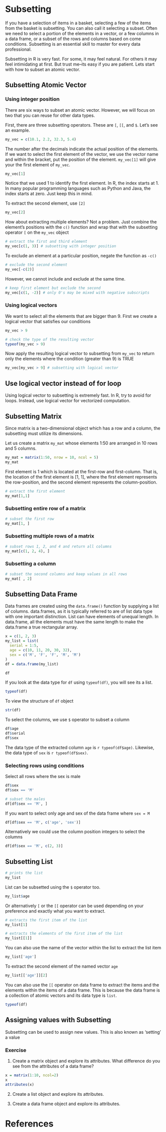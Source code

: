 # Subsetting

If you have a selection of items in a basket, selecting a few of the items from the basket is subsetting. You can also call it selecting a subset. Often we need to select a portion of the elements in a vector, or a few columns in a data frame, or a subset of the rows and columns based on come conditions. Subsetting is an essential skill to master for every data professional.

Subsetting in R is very fast. For some, it may feel natural. For others it may feel intimidating at first. But trust me--its easy if you are patient. Lets start with how to subset an atomic vector.

## Subsetting Atomic Vector

### Using integer position

There are six ways to subset an atomic vector. However, we will focus on two that you can reuse for other data types.

First, there are three subsetting operators. These are `[`, `[[`, and `$`. Let's see an example.

```r
my_vec = c(10.1, 2.2, 32.3, 5.4)
```
The number after the decimals indicate the actual position of the elements. If we want to select the first element of the vector, we use the vector name and within the bracket, put the position of the element. `my_vec[1]` will give your the first element of `my_vec`.

```r
my_vec[1]
```

Notice that we used 1 to identify the first element. In R, the index starts at 1. In many popular programming languages such as Python and Java, the index starts at zero. Just keep this in mind.

To extract the second element, use `[2]`

```r
my_vec[2]
```

How about extracting multiple elements? Not a problem. Just combine the element's positions with the `c()` function and wrap that with the subsetting operator `[` on the `my_vec` object

```r
# extract the first and third element
my_vec[c(1, 3)] # subsetting with integer position
```

To exclude an element at a particular position, negate the function as `-c()`

```r
# exclude the second element
my_vec[-c(2)]
```

However, we cannot include and exclude at the same time.

```r
# keep first element but exclude the second
my_vec[c(1, -2)] # only 0's may be mixed with negative subscripts
```

### Using logical vectors

We want to select all the elements that are bigger than 9. First we create a logical vector that satisfies our conditions

```r
my_vec > 9

# check the type of the resulting vector
typeof(my_vec > 9)
```
Now apply the resulting logical vector to subsetting from `my_vec` to return only the elements where the condition (greater than 9) is TRUE

```r
my_vec[my_vec > 9] # subsetting with logical vector
```

::: {.callout-tip}

## Use logical vector instead of for loop

Using logical vector to subsetting is extremely fast. In R, try to avoid for loops. Instead, use logical vector for vectorized computation.

:::

## Subsetting Matrix

Since matrix is a two-dimensional object which has a row and a column, the subsetting must utilize its dimensions.

Let us create a matrix `my_mat` whose elements 1:50 are arranged in 10 rows and 5 columns.

```r
my_mat = matrix(1:50, nrow = 10, ncol = 5)
my_mat
```
First element is 1 which is located at the first-row and first-column. That is, the location of the first element is [1, 1], where the first element represents the row-position, and the second element represents the column-position.

```r
# extract the first element
my_mat[1,1]

```

### Subsetting entire row of a matrix

```r
# subset the first row
my_mat[1, ]
```


### Subsetting multiple rows of a matrix

```r
# subset rows 1, 2, and 4 and return all columns
my_mat[c(1, 2, 4), ]
```

### Subsetting a column

```r
# subset the second columns and keep values in all rows
my_mat[ , 2]

```


## Subsetting Data Frame


Data frames are created using the `data.frame()` function by supplying a list of columns. data.frames, as it is typically referred to are of list data type with one important distinction. List can have elements of unequal length. In data.frame, all the elements must have the same length to make the data.frame a true rectangular array. 


```r
x = c(1, 2, 3)
my_list = list(
  serial = 1:5,
  age = c(10, 11, 20, 30, 32), 
  sex = c('M', 'F', 'F', 'M', 'M')
)
df = data.frame(my_list)

df
```

If you look at the data type for `df` using `typeof(df)`, you will see its a list.

```r
typeof(df)
```

To view the structure of `df` object

```r
str(df)
```

To select the columns, we use `$` operator to subset a column

```r
df$age
df$serial
df$sex
```

The data type of the extracted column `age` is `r typeof(df$age)`. Likewise, the data type of `sex` is `r typeof(df$sex)`.

### Selecting rows using conditions

Select all rows where the sex is male

```r
df$sex
df$sex == 'M'

# subset the males
df[df$sex == 'M', ]
```

If you want to select only age and sex of the data frame where `sex = M` 

```r
df[df$sex == 'M', c('age', 'sex')]
```

Alternatively we could use the column position integers to select the columns

```r
df[df$sex == 'M', c(2, 3)]
```


## Subsetting List

```r
# prints the list
my_list
```

List can be subsetted using the `$` operator too.

```r
my_list$age
```

Or alternatively `[` or the `[[` operator can be used depending on your preference and exactly what you want to extract.

```r

# extracts the first item of the list
my_list[1]

# extracts the elements of the first item of the list
my_list[[1]]

```
You can also use the name of the vector within the list to extract the list item

```r
my_list['age']
```

To extract the second element of the named vector `age`

```r
my_list[['age']][2]
```


You can also use the `[[` operator on data frame to extract the items and the elements within the items of a data frame. This is because the data frame is a collection of atomic vectors and its data type is `list`.

```r
typeof(df)
```

## Assigning values with Subsetting

Subsetting can be used to assign new values. This is also known as 'setting' a value


### Exercise

1. Create a matrix object and explore its attributes. What difference do you see from the attributes of a data frame?

```r
x = matrix(1:10, ncol=2)
x
attributes(x)
```

2. Create a list object and explore its attributes.

3. Create a data frame object and explore its attributes.

# References {.unnumbered}

::: {#refs}
:::


